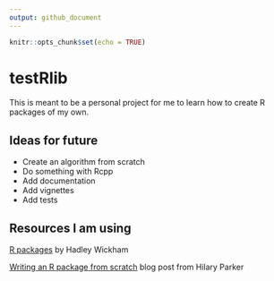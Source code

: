 ```yaml
---
output: github_document
---
```


```r
knitr::opts_chunk$set(echo = TRUE)
```

# testRlib

This is meant to be a personal project for me to learn how to create R packages of my own.

## Ideas for future

* Create an algorithm from scratch
* Do something with Rcpp
* Add documentation
* Add vignettes
* Add tests

## Resources I am using

[R packages](http://r-pkgs.had.co.nz/) by Hadley Wickham

[Writing an R package from scratch](https://hilaryparker.com/2014/04/29/writing-an-r-package-from-scratch/) blog post from Hilary Parker
